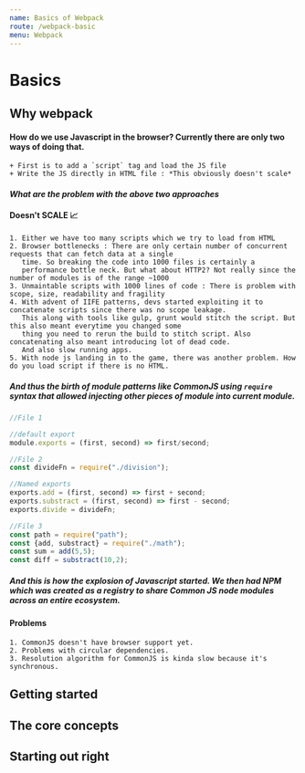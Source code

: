 ```yaml
---
name: Basics of Webpack
route: /webpack-basic
menu: Webpack
---
```


# Basics

## Why webpack

#### How do we use Javascript in the browser? Currently there are only two ways of doing that.
    + First is to add a `script` tag and load the JS file
    + Write the JS directly in HTML file : *This obviously doesn't scale*

#### *What are the problem with the above two approaches*
#### **Doesn't SCALE 📈**
    1. Either we have too many scripts which we try to load from HTML
    2. Browser bottlenecks : There are only certain number of concurrent requests that can fetch data at a single
       time. So breaking the code into 1000 files is certainly a
       performance bottle neck. But what about HTTP2? Not really since the number of modules is of the range ~1000
    3. Unmaintable scripts with 1000 lines of code : There is problem with scope, size, readability and fragility
    4. With advent of IIFE patterns, devs started exploiting it to concatenate scripts since there was no scope leakage.
       This along with tools like gulp, grunt would stitch the script. But this also meant everytime you changed some
       thing you need to rerun the build to stitch script. Also concatenating also meant introducing lot of dead code.
       And also slow running apps.
    5. With node js landing in to the game, there was another problem. How do you load script if there is no HTML.

##### And thus the birth of module patterns like CommonJS using  `require` syntax that allowed injecting other pieces of module into current module.

```jsx
//File 1

//default export
module.exports = (first, second) => first/second;

//File 2
const divideFn = require("./division");

//Named exports
exports.add = (first, second) => first + second;
exports.substract = (first, second) => first - second;
exports.divide = divideFn;

//File 3
const path = require("path");
const {add, substract} = require("./math");
const sum = add(5,5);
const diff = substract(10,2);
```
##### And this is how the explosion of Javascript started. We then had NPM which was created as a registry to share Common JS node modules across an entire ecosystem.

#### Problems
    1. CommonJS doesn't have browser support yet.
    2. Problems with circular dependencies.
    3. Resolution algorithm for CommonJS is kinda slow because it's synchronous.

## Getting started

## The core concepts

## Starting out right